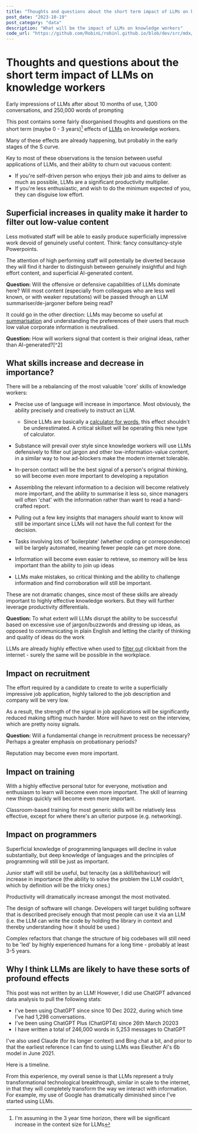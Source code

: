 ```yaml
---
title: "Thoughts and questions about the short term impact of LLMs on knowledge workers"
post_date: "2023-10-19"
post_category: "data"
description: "What will be the impact of LLMs on knowledge workers"
code_url: "https://github.com/RobinL/robinl.github.io/blob/dev/src/mdx/llm_short_term_thoughts_questions.mdx"
---
```





# Thoughts and questions about the short term impact of LLMs on knowledge workers

<Subtitle>Early impressions of LLMs after about 10 months of use, 1,300 conversations, and 250,000 words of prompting</Subtitle>

This post contains some fairly disorganised thoughts and questions on the short term (maybe 0 - 3 years)[^1] effects of [LLMs](https://simonwillison.net/2023/Aug/3/weird-world-of-llms/) on knowledge workers.

[^1]: I'm assuming in the 3 year time horizon, there will be significant increase in the context size for LLMs

Many of these effects are already happening, but probably in the early stages of the S curve.

Key to most of these observations is the tension between useful applications of LLMs, and their ability to churn out vacuous content:
- If you're self-driven person who enjoys their job and aims to deliver as much as possible, LLMs are a significant productivity multiplier.
- If you're less enthusiastic, and wish to do the minimum expected of you, they can disguise low effort.


## Superficial increases in quality make it harder to filter out low-value content

Less motivated staff will be able to easily produce superficially impressive work devoid of genuinely useful content.  Think: fancy consultancy-style Powerpoints.

The attention of high performing staff will potentially be diverted because they will find it harder to distinguish between genuinely insightful and high effort content, and superficial AI-generated content.

<div class="bg-gray-100 p-4 rounded-md shadow-sm mb-4">
  <strong>Question:</strong> Will the offensive or defensive capabilities of LLMs dominate here? Will most content (especially from colleagues who are less well known, or with weaker reputations) will be passed through an LLM summariser/de-jargoner before being read?
</div>

It could go in the other direction:  LLMs may become so useful at [summarisation](https://www.sebastianmellen.com/post/2023/the-killer-use-case-for-llms-is-summarization/) and understanding the preferences of their users that much low value corporate information is neutralised.

<div class="bg-gray-100 p-4 rounded-md shadow-sm mb-4">
  <strong>Question:</strong> How will workers signal that content is their original ideas, rather than AI-generated?[^2]
</div>

[^2]: It's more subtle than 'an AI was not used in the production of the work', since the AI may genuinely enhance the content e.g. by proofreading and making suggestions.  But since AI [rarely generates unique insights](https://www.sebastianmellen.com/post/2023/the-killer-use-case-for-llms-is-summarization/), it's less good for generating ideas and strategies.


## What skills increase and decrease in importance?

There will be a rebalancing of the most valuable 'core' skills of knowledge workers:

- Precise use of language will increase in importance.  Most obviously, the ability precisely and creatively to instruct an LLM.

  - Since LLMs are basically a [calculator for words](https://simonwillison.net/2023/Apr/2/calculator-for-words/), this effect shouldn't be underestimated.  A critical skillset will be operating this new type of calculator.

- Substance will prevail over style since knowledge workers will use LLMs defensively to filter out jargon and other low-information-value content, in a similar way to how ad-blockers make the modern internet tolerable.
- In-person contact will be the best signal of a person's original thinking, so will become even more important to developing a reputation
- Assembling the relevant information to a decision will become relatively more important, and the ability to summarise it less so, since managers will often 'chat' with the information rather than want to read a hand-crafted report.
- Pulling out a few key insights that managers _should_ want to know will still be important since LLMs will not have the full context for the decision.
- Tasks involving lots of 'boilerplate' (whether coding or correspondence) will be largely automated, meaning fewer people can get more done.
- Information will become even easier to retrieve, so memory will be less important than the ability to join up ideas
- LLMs make mistakes, so critical thinking and the ability to challenge information and find corroboration will still be important.

These are not dramatic changes, since most of these skills are already important to highly effective knowledge workers.  But they will further leverage productivity differentials.

<div class="bg-gray-100 p-4 rounded-md shadow-sm mb-4">
  <strong>Question:</strong> To what extent will LLMs disrupt the ability to be successful based on excessive use of jargon/buzzwords and dressing up ideas, as opposed to communicating in plain English and letting the clarity of thinking and quality of ideas do the work
</div>

LLMs are already highly effective when used to [filter out](https://www.newsminimalist.com/) clickbait from the internet - surely the same will be possible in the workplace.

## Impact on recruitment

The effort required by a candidate to create to write a superficially impressive job application, highly tailored to the job description and company will be very low.

As a result, the strength of the signal in job applications will be significantly reduced making sifting much harder. More will have to rest on the interview, which are pretty noisy signals.

<div class="bg-gray-100 p-4 rounded-md shadow-sm mb-4">
  <strong>Question:</strong> Will a fundamental change in recruitment process be necessary? Perhaps a greater emphasis on probationary periods?
</div>

Reputation may become even more important.

## Impact on training

With a highly effective personal tutor for everyone, motivation and enthusiasm to learn will become even more important.  The skill of learning new things quickly will become even more important.

Classroom-based training for most generic skills will be relatively less effective, except for where there's an ulterior purpose (e.g. networking).

## Impact on programmers

Superficial knowledge of programming languages will decline in value substantially, but deep knowledge of languages and the principles of programming will still be just as important.

Junior staff will still be useful, but tenacity (as a skill/behaviour) will increase in importance (the ability to solve the problem the LLM couldn't, which by definition will be the tricky ones.)

Productivity will dramatically increase amongst the most motivated.

The design of software will change.  Developers will target building software that is described precisely enough that most people can use it via an LLM (i.e. the LLM can write the code by holding the library in context and thereby understanding how it should be used.)

Complex refactors that change the structure of big codebases will still need to be 'led' by highly experienced humans for a long time - probably at least 3-5 years.

## Why I think LLMs are likely to have these sorts of profound effects

This post was not written by an LLM!  However, I did use ChatGPT advanced data analysis to pull the following stats:

- I've been using ChatGPT since since 10 Dec 2022, during which time I've had 1,298 conversations.
- I've been using ChatGPT Plus (ChatGPT4) since 26th March 20203
- I have written a total of 246,000 words in 5,253 messages to ChatGPT

I've also used Claude (for its longer context) and Bing chat a bit, and prior to that the earliest reference I can find to using LLMs was Eleuther AI's 6b model in June 2021.

Here is a timeline.

<VegaLite spec={chart} />

From this experience, my overall sense is that LLMs represent a truly transformational technological breakthrough, similar in scale to the internet, in that they will completely transform the way we interact with information.  For example, my use of Google has dramatically diminished since I've started using LLMs.